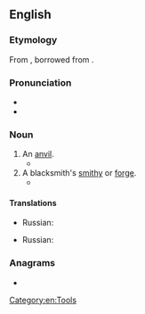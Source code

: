 ==English==

===Etymology===
From {{inh|en|enm|stethi}}, borrowed from {{der|en|non|steði}}.

===Pronunciation===
* {{IPA|en|/ˈstɪði/}}
* {{audio|en|LL-Q1860 (eng)-Vealhurl-stithy.wav|Audio (UK)}}

===Noun===
{{en-noun}}

# An [[anvil]].
#* {{RQ:Scott Tales of the Crusaders|passage=how to forge his sword upon the '''stithy''', as well as how to use it in battle}}
# A blacksmith's [[smithy]] or [[forge]].
#* {{RQ:Shakespeare Hamlet|III|ii|passage=As foul as Vulcan's '''stithy'''.}}

====Translations====
{{trans-top|an anvil}}
* Russian: {{t+|ru|накова́льня|f}}
{{trans-mid}}
{{trans-bottom}}

{{trans-top|smithy or forge}}
* Russian: {{t+|ru|ку́зница|f}}
{{trans-mid}}
{{trans-bottom}}

===Anagrams===
* {{anagrams|en|a=histty|shitty}}

[[Category:en:Tools]]